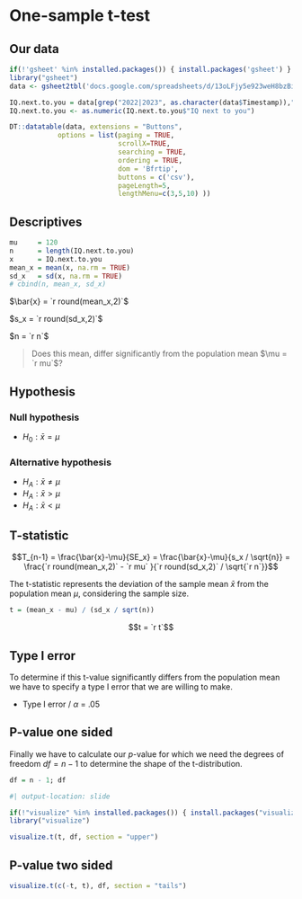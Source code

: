 # One-sample t-test {.section}

<!--

## IQ next to you

::: {.r-stack}

![http://goo.gl/T6Lo2s](../../../../topics/t-test_one-sample/QR_iq.png)
<br>
http://goo.gl/T6Lo2s

:::

## Models {.center}

<div style="font-size:200%; transform: rotate(-11deg);">
$$\text{outcome} = \text{model} + \text{error}$$
</div>

-->

## Our data {.smaller}

```r

if(!'gsheet' %in% installed.packages()) { install.packages('gsheet') }
library("gsheet")
data <- gsheet2tbl('docs.google.com/spreadsheets/d/13oLFjy5e923weH8bzBipZSvWYS_dpw7B77g5yW_myLg/edit?usp=sharing')

IQ.next.to.you = data[grep("2022|2023", as.character(data$Timestamp)),"IQ next to you"]
IQ.next.to.you <- as.numeric(IQ.next.to.you$"IQ next to you")

DT::datatable(data, extensions = "Buttons", 
            options = list(paging = TRUE,
                           scrollX=TRUE, 
                           searching = TRUE,
                           ordering = TRUE,
                           dom = 'Bfrtip',
                           buttons = c('csv'),
                           pageLength=5, 
                           lengthMenu=c(3,5,10) ))
```
## Descriptives

```r
mu     = 120
n      = length(IQ.next.to.you)
x      = IQ.next.to.you
mean_x = mean(x, na.rm = TRUE)
sd_x   = sd(x, na.rm = TRUE)
# cbind(n, mean_x, sd_x)
```

$\bar{x} = `r round(mean_x,2)`$

$s_x = `r round(sd_x,2)`$

$n = `r n`$

> Does this mean, differ significantly from the population mean $\mu = `r mu`$?

## Hypothesis {.subsection}

### Null hypothesis

* $H_0: \bar{x} = \mu$

### Alternative hypothesis

* $H_A: \bar{x} \neq \mu$
* $H_A: \bar{x} > \mu$
* $H_A: \bar{x} < \mu$

## T-statistic

$$T_{n-1} = \frac{\bar{x}-\mu}{SE_x} = \frac{\bar{x}-\mu}{s_x / \sqrt{n}} = \frac{`r round(mean_x,2)` - `r mu` }{`r round(sd_x,2)` / \sqrt{`r n`}}$$

The t-statistic represents the deviation of the sample mean $\bar{x}$ from the population mean $\mu$, considering the sample size.

```r
t = (mean_x - mu) / (sd_x / sqrt(n))
```

$$t = `r t`$$

## Type I error {.subsection}

To determine if this t-value significantly differs from the population mean we have to specify a type I error that we are willing to make.

* Type I error / $\alpha$ = .05

## P-value one sided {.subsection}

Finally we have to calculate our _p_-value for which we need the degrees of freedom $df = n - 1$ to determine the shape of the t-distribution.

```r
df = n - 1; df
```

```r
#| output-location: slide

if(!"visualize" %in% installed.packages()) { install.packages("visualize") }
library("visualize")

visualize.t(t, df, section = "upper")
```

## P-value two sided {.subsection}

```r
visualize.t(c(-t, t), df, section = "tails")
```

